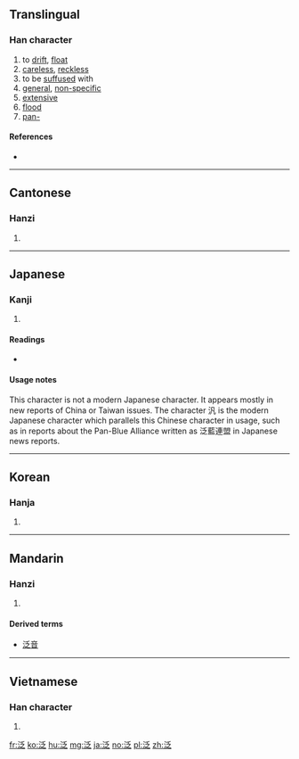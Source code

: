 {{also|汎}}
==Translingual==

===Han character===
{{Han char|rn=85|rad=水|as=05|sn=8|four=32137|canj=EHIO}}

# to [[drift]], [[float]]
# [[careless]], [[reckless]]
# to be [[suffused]] with
# [[general]], [[non-specific]]
# [[extensive]]
# [[flood]]
# [[pan-]]

====References====
* {{Han ref|kx=0616.210|dkj=17298|dj=1011.040|hdz=31569.020|uh=6CDB|ud=27867|bh=AA78|bd=43640}}

----

==Cantonese==

===Hanzi===
{{yue-hanzi|jyut=|y=[[faan3]]}}

# {{defn|lang=yue|sort=水05}}

----

==Japanese==

===Kanji===
{{ja-kanji|grade=|rs=水05}}

# {{defn|lang=ja|sort=水05}}

====Readings====
* {{ja-readings|on=[[はん]] (han), [[ほう]] (hō)|kun=[[うかぶ]] (ukabu)}}

====Usage notes====
This character is not a modern Japanese character. It appears mostly in new reports of China or Taiwan issues. The character 汎 is the modern Japanese character which parallels this Chinese character in usage, such as in reports about the Pan-Blue Alliance written as 泛藍連盟 in Japanese news reports.

----

==Korean==

===Hanja===
{{ko-hanja|hangeul=[[범]], [[봉]]|eumhun=|rv=beom, bong|mr=pŏm, pong|y=pem, pong}}

# {{defn|lang=ko|sort=水05}}

----

==Mandarin==

===Hanzi===
{{cmn-hanzi|pin=[[fàn]] ([[fan4]])|wg=fan<sup>4</sup>}}
# {{defn|lang=cmn|sort=水05}}

====Derived terms====
* [[泛音]]

----

==Vietnamese==

===Han character===
{{vi-hantu|[[phiếm]], [[phím]], [[mẹp]]|rs=水05}}

# {{defn|lang=vi|sort=水05}}

[[fr:泛]]
[[ko:泛]]
[[hu:泛]]
[[mg:泛]]
[[ja:泛]]
[[no:泛]]
[[pl:泛]]
[[zh:泛]]